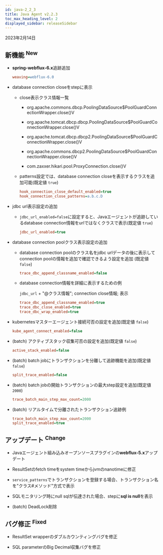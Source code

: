```yaml
---
id: java-2_2_3
title: Java Agent v2.2.3
toc_max_heading_level: 2
displayed_sidebar: releaseSidebar
---
```


2023年2月14日

## 新機能 <sup><Status>New</Status></sup>

- **spring-webflux-6.x**追跡追加

  ```ini title='whatap.conf'
  weaving=webflux-6.0
  ```

- database connection closeをstepに表示

  - close表示クラス情報一覧

    - org.apache.commons.dbcp.PoolingDataSource$PoolGuardConnectionWrapper.close()V

    - org.apache.tomcat.dbcp.dbcp.PoolingDataSource$PoolGuardConnectionWrapper.close()V

    - org.apache.tomcat.dbcp.dbcp2.PoolingDataSource$PoolGuardConnectionWrapper.close()V

    - org.apache.commons.dbcp2.PoolingDataSource$PoolGuardConnectionWrapper.close()V

    - com.zaxxer.hikari.pool.ProxyConnection.close()V

  - patterns設定では、database connection closeを表示するクラスを追加可能(既定値 `true`)

    ```ini title='whatap.conf'
    hook_connection_close_default_enabled=true
    hook_connection_close_patterns=a.b.c.D
    ```

- jdbc url表示設定の追加

  - `jdbc_url_enabled=false`に設定すると、Javaエージェントが追跡しているdatabase connection情報をurlではなくクラスで表示(既定値 `true`)

    ```ini title='whatap.conf'
    jdbc_url_enabled=true
    ```

- database connection poolクラス表示設定の追加

  - database connection poolのクラス名をjdbc urlデータの後に表示してconnection poolの情報を追加で確認できるよう設定を追加 (既定値 `false`)

    ```ini title='whatap.conf'
    trace_dbc_append_classname_enabled=false
    ```

  - database connection情報を詳細に表示するための例

    `jdbc_url` + "@クラス情報"; connection close情報; 表示

    ```ini title='whatap.conf'
    trace_dbc_append_classname_enabled=true
    trace_dbc_close_enabled=true
    trace_dbc_wrap_enabled=true
    ```

- kubernetesマスターエージェント接続可否の設定を追加(既定値 `false`)

  ```ini title='whatap.conf'
  kube_agent_connect_enabled=false
  ```

- (batch) アクティブスタック収集可否の設定を追加(既定値 `false`)

  ```ini title='whatap.conf'
  active_stack_enabled=false
  ```

- (batch) batch jobにトランザクションを分離して追跡機能を追加(既定値 `false`)

  ```ini title='whatap.conf'
  split_trace_enabled=false
  ```

- (batch) batch jobの開始トランザクションの最大step設定を追加(既定値 `2000`)

  ```ini title='whatap.conf'
  trace_batch_main_step_max_count=2000
  ```

- (batch) リアルタイムで分離されたトランザクション追跡例
  ```ini title='whatap.conf'
  trace_batch_main_step_max_count=2000
  split_trace_enabled=true
  ```

## アップデート <sup><Status>Change</Status></sup>

- Javaエージェント組み込みオープンソースプラグインの**webflux-5.x**アップデート

- ResultSetのfetch timeをsystem timeからjvmのnanotimeに修正

- `service_patterns`でトランザクションを登録する場合、トランザクション名を"クラス#メソッド"方式で表示

- SQLモニタリング時にnull sqlが伝達された場合、stepに**sql is null**を表示

- (batch) DeadLock削除

## バグ修正 <sup><Status>Fixed</Status></sup>

- ResultSet wrapperのダブルカウンティングバグを修正

- SQL parameterのBig Decimal収集バグを修正
